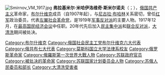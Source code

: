 [[File:Smirnov_VM_1917.jpg|thumb]]
'''弗拉基米尔·米哈伊洛维奇·斯米尔诺夫'''（{{lang-ru|Владимир Михайлович Смирнов}}；{{bd|1887年|| 1937年|5月26日}}），[[俄国|俄国]][[共产主义|共产主义]]革命家，[[布尔什维克|布尔什维克]]成员（自1907年起），与[[尼古拉·布哈林|尼古拉·布哈林]]关系密切，曾任[[苏联红军|红军]]政治委员，代表[[左翼社会革命党|左翼社会革命党]]，是1919年[[军事反对派|军事反对派]]的主要人物。1917年12月，在[[最高国民经济会议|最高国民经济会议]]中任职。20年代先后加入[[民主集中派|民主集中派]]和[[联合反对派|联合反对派]]，[[大清洗|大清洗]]期间被处决。


[[Category:布尔什维克|Category:布尔什维克]]
[[Category:俄国社会民主工党布尔什维克六大代表|Category:俄国社会民主工党布尔什维克六大代表]]
[[Category:俄共布七大代表|Category:俄共布七大代表]]
[[Category:莫斯科国立大学法律系校友|Category:莫斯科国立大学法律系校友]]
[[Category:俄罗斯革命家|Category:俄罗斯革命家]]
[[Category:俄羅斯第一次世界大戰人物|Category:俄羅斯第一次世界大戰人物]]
[[Category:苏联政府官员|Category:苏联政府官员]]
[[Category:被处决的革命家|Category:被处决的革命家]]
[[Category:苏联国家计划委员会人物|Category:苏联国家计划委员会人物]]
[[Category:苏俄人民委员和部长|Category:苏俄人民委员和部长]]
[[Category:大清洗受害者|Category:大清洗受害者]]